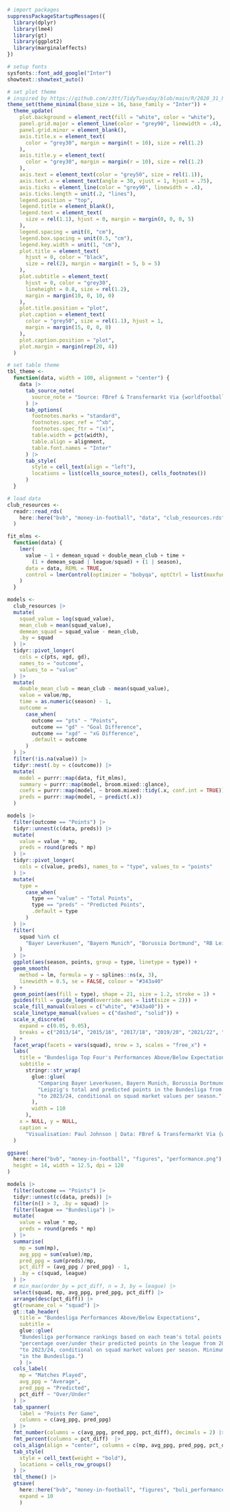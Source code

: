 
```r

# import packages
suppressPackageStartupMessages({
  library(dplyr)
  library(lme4)
  library(gt)
  library(ggplot2)
  library(marginaleffects)
})

# setup fonts
sysfonts::font_add_google("Inter")
showtext::showtext_auto()

# set plot theme
# inspired by https://github.com/z3tt/TidyTuesday/blob/main/R/2020_31_PalmerPenguins.Rmd
theme_set(theme_minimal(base_size = 16, base_family = "Inter")) +
  theme_update(
    plot.background = element_rect(fill = "white", color = "white"),
    panel.grid.major = element_line(color = "grey90", linewidth = .4),
    panel.grid.minor = element_blank(),
    axis.title.x = element_text(
      color = "grey30", margin = margin(t = 10), size = rel(1.2)
    ),
    axis.title.y = element_text(
      color = "grey30", margin = margin(r = 10), size = rel(1.2)
    ),
    axis.text = element_text(color = "grey50", size = rel(1.1)),
    axis.text.x = element_text(angle = 30, vjust = 1, hjust = .75),
    axis.ticks = element_line(color = "grey90", linewidth = .4),
    axis.ticks.length = unit(.2, "lines"),
    legend.position = "top",
    legend.title = element_blank(),
    legend.text = element_text(
      size = rel(1.1), hjust = 0, margin = margin(0, 0, 0, 5)
    ),
    legend.spacing = unit(0, "cm"),
    legend.box.spacing = unit(0.5, "cm"),
    legend.key.width = unit(1, "cm"),
    plot.title = element_text(
      hjust = 0, color = "black",
      size = rel(2), margin = margin(t = 5, b = 5)
    ),
    plot.subtitle = element_text(
      hjust = 0, color = "grey30",
      lineheight = 0.8, size = rel(1.2), 
      margin = margin(10, 0, 10, 0)
    ),
    plot.title.position = "plot",
    plot.caption = element_text(
      color = "grey50", size = rel(1.1), hjust = 1,
      margin = margin(15, 0, 0, 0)
    ),
    plot.caption.position = "plot",
    plot.margin = margin(rep(20, 4))
  )

# set table theme
tbl_theme <-
  function(data, width = 100, alignment = "center") {
    data |>
      tab_source_note(
        source_note = "Source: FBref & Transfermarkt Via {worldfootballR}"
      ) |>
      tab_options(
        footnotes.marks = "standard",
        footnotes.spec_ref = "^xb", 
        footnotes.spec_ftr = "(x)",
        table.width = pct(width), 
        table.align = alignment,
        table.font.names = "Inter"
      ) |> 
      tab_style(
        style = cell_text(align = "left"),
        locations = list(cells_source_notes(), cells_footnotes())
      )
  }

# load data
club_resources <- 
  readr::read_rds(
    here::here("bvb", "money-in-football", "data", "club_resources.rds")
  )
```

```r

fit_mlms <- 
  function(data) {
    lmer(
      value ~ 1 + demean_squad + double_mean_club + time + 
        (1 + demean_squad | league/squad) + (1 | season),
      data = data, REML = TRUE,
      control = lmerControl(optimizer = "bobyqa", optCtrl = list(maxfun = 200000))
    )
  }

models <-
  club_resources |>
  mutate(
    squad_value = log(squad_value),
    mean_club = mean(squad_value),
    demean_squad = squad_value - mean_club,
    .by = squad
  ) |> 
  tidyr::pivot_longer(
    cols = c(pts, xgd, gd),
    names_to = "outcome",
    values_to = "value"
  ) |>
  mutate(
    double_mean_club = mean_club - mean(squad_value),
    value = value/mp,
    time = as.numeric(season) - 1,
    outcome =
      case_when(
        outcome == "pts" ~ "Points",
        outcome == "gd" ~ "Goal Difference",
        outcome == "xgd" ~ "xG Difference",
        .default = outcome
      )
  ) |>
  filter(!is.na(value)) |> 
  tidyr::nest(.by = c(outcome)) |> 
  mutate(
    model = purrr::map(data, fit_mlms),
    summary = purrr::map(model, broom.mixed::glance),
    coefs = purrr::map(model, ~ broom.mixed::tidy(.x, conf.int = TRUE)),
    preds = purrr::map(model, ~ predict(.x))
  )
```

```r
models |>
  filter(outcome == "Points") |> 
  tidyr::unnest(c(data, preds)) |> 
  mutate(
    value = value * mp,
    preds = round(preds * mp)
  ) |> 
  tidyr::pivot_longer(
    cols = c(value, preds), names_to = "type", values_to = "points"
  ) |> 
  mutate(
    type = 
      case_when(
        type == "value" ~ "Total Points",
        type == "preds" ~ "Predicted Points",
        .default = type
      )
  ) |> 
  filter(
    squad %in% c(
      "Bayer Leverkusen", "Bayern Munich", "Borussia Dortmund", "RB Leipzig"
    )
  ) |>
  ggplot(aes(season, points, group = type, linetype = type)) +
  geom_smooth(
    method = lm, formula = y ~ splines::ns(x, 3), 
    linewidth = 0.5, se = FALSE, colour = "#343a40"
  ) +
  geom_point(aes(fill = type), shape = 21, size = 1.2, stroke = 1) +
  guides(fill = guide_legend(override.aes = list(size = 2))) + 
  scale_fill_manual(values = c("white", "#343a40")) +
  scale_linetype_manual(values = c("dashed", "solid")) +
  scale_x_discrete(
    expand = c(0.05, 0.05), 
    breaks = c("2013/14", "2015/16", "2017/18", "2019/20", "2021/22", "2023/24")
  ) +
  facet_wrap(facets = vars(squad), nrow = 3, scales = "free_x") +
  labs(
    title = "Bundesliga Top Four's Performances Above/Below Expectations",
    subtitle = 
      stringr::str_wrap(
        glue::glue(
          "Comparing Bayer Leverkusen, Bayern Munich, Borussia Dortmund, & RB ",
          "Leipzig's total and predicted points in the Bundesliga from 2012/13 ",
          "to 2023/24, conditional on squad market values per season."
        ),
        width = 110
      ),
    x = NULL, y = NULL,
    caption = 
      "Visualisation: Paul Johnson | Data: FBref & Transfermarkt Via {worldfootballR}"
  )

ggsave(
  here::here("bvb", "money-in-football", "figures", "performance.png"), 
  height = 14, width = 12.5, dpi = 120
)
```

```r

models |>
  filter(outcome == "Points") |>
  tidyr::unnest(c(data, preds)) |>
  filter(n() > 3, .by = squad) |>
  filter(league == "Bundesliga") |> 
  mutate(
    value = value * mp,
    preds = round(preds * mp)
  ) |>
  summarise(
    mp = sum(mp),
    avg_ppg = sum(value)/mp,
    pred_ppg = sum(preds)/mp,
    pct_diff = (avg_ppg / pred_ppg) - 1,
    .by = c(squad, league)
  ) |>
  # min_max(order_by = pct_diff, n = 3, by = league) |>
  select(squad, mp, avg_ppg, pred_ppg, pct_diff) |> 
  arrange(desc(pct_diff)) |> 
  gt(rowname_col = "squad") |>
  gt::tab_header(
    title = "Bundesliga Performances Above/Below Expectations",
    subtitle = 
    glue::glue(
    "Bundesliga performance rankings based on each team's total points as a ",
    "percentage over/under their predicted points in the league from 2012/13 ",
    "to 2023/24, conditional on squad market values per season. Minimum 3 seasons ",
    "in the Bundesliga.")
    ) |> 
  cols_label(
    mp = "Matches Played",
    avg_ppg = "Average",
    pred_ppg = "Predicted",
    pct_diff ~ "Over/Under"
  ) |>
  tab_spanner(
    label = "Points Per Game",
    columns = c(avg_ppg, pred_ppg)
  ) |> 
  fmt_number(columns = c(avg_ppg, pred_ppg, pct_diff), decimals = 2) |> 
  fmt_percent(columns = pct_diff)  |>  
  cols_align(align = "center", columns = c(mp, avg_ppg, pred_ppg, pct_diff)) |>
  tab_style(
    style = cell_text(weight = "bold"),
    locations = cells_row_groups()
  ) |>
  tbl_theme() |> 
  gtsave(
    here::here("bvb", "money-in-football", "figures", "buli_performance.png"),
    expand = 10
    )
```